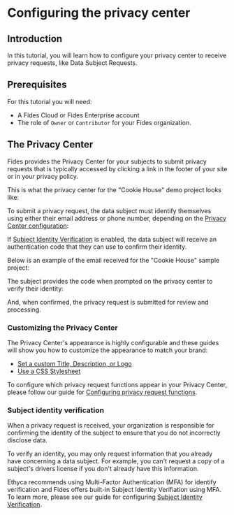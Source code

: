 
# Configuring the privacy center

<TutorialKey duration="40" product="Fides" topic="Privacy Requests" interactive="true"/>

## Introduction
In this tutorial, you will learn how to configure your privacy center to receive privacy requests, like Data Subject Requests.

## Prerequisites

For this tutorial you will need:

* A Fides Cloud or Fides Enterprise account
* The role of `Owner` or `Contributor` for your Fides organization.

## The Privacy Center

Fides provides the Privacy Center for your subjects to submit privacy requests that is typically accessed by clicking a link in the footer of your site or in your privacy policy.

This is what the privacy center for the "Cookie House" demo project looks like:

<Screenshot img="/assets/img/tutorials/privacy-requests-privacy-center.gif" description="Standard Privacy Center" />

To submit a privacy request, the data subject must identify themselves using either their email address or phone number, depending on the [Privacy Center configuration](privacy-requests/receive-requests#the-privacy-center):

<Screenshot img="/assets/img/tutorials/privacy-requests-submit-identity.gif" description="Submitting a Privacy Request" />

If [Subject Identity Verification](receive-requests#subject-identity-verification) is enabled, the data subject will receive an authentication code that they can use to confirm their identity.

Below is an example of the email received for the "Cookie House" sample project:

<Screenshot img="/assets/img/tutorials/privacy-requests-identity-verification.gif" description="Submitting a Privacy Request" mw="600"/>

The subject provides the code when prompted on the privacy center to verify their identity:

<Screenshot img="/assets/img/tutorials/privacy-requests-identy-modal.gif" description="Submitting a Privacy Request" mw="400"/>

And, when confirmed, the privacy request is submitted for review and processing. 

### Customizing the Privacy Center

The Privacy Center's appearance is highly configurable and these guides will show you how to customize the appearance to match your brand: 
* [Set a custom Title, Description, or Logo](../../dev-docs/configuration/privacy-requests/privacy-center#set-custom-fields)
* [Use a CSS Stylesheet](../../dev-docs/configuration/privacy-requests/privacy-center#configure-website-appearance)

To configure which privacy request functions appear in your Privacy Center, please follow our guide for [Configuring privacy request functions](../../dev-docs/configuration/privacy-requests/privacy-center#configure-privacy-request-options).

### Subject identity verification

When a privacy request is received, your organization is responsible for confirming the identity of the subject to ensure that you do not incorrectly disclose data. 

To verify an identity, you may only request information that you already have concerning a data subject. For example, you can't request a copy of a subject's drivers license if you don't already have this information.

Ethyca recommends using Multi-Factor Authentication (MFA) for identify verification and Fides offers built-in Subject Identity Verifiation using MFA. To learn more, please see our guide for configuring [Subject Identity Verification](../../dev-docs/configuration/privacy-requests/subject-identity-verification). 


